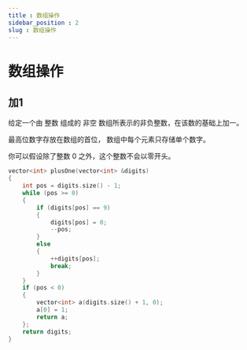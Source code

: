 ```yaml
---
title : 数组操作
sidebar_position : 2
slug : 数组操作
---
```

# 数组操作


## 加1
给定一个由 整数 组成的 非空 数组所表示的非负整数，在该数的基础上加一。

最高位数字存放在数组的首位， 数组中每个元素只存储单个数字。

你可以假设除了整数 0 之外，这个整数不会以零开头。
```cpp
vector<int> plusOne(vector<int> &digits)
{
    int pos = digits.size() - 1;
    while (pos >= 0)
    {
        if (digits[pos] == 9)
        {
            digits[pos] = 0;
            --pos;
        }
        else
        {
            ++digits[pos];
            break;
        }
    }
    if (pos < 0)
    {
        vector<int> a(digits.size() + 1, 0);
        a[0] = 1;
        return a;
    };
    return digits;
}
```